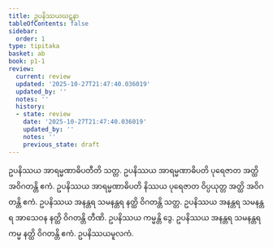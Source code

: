 ```yaml
---
title: ဥပနိဿယဃဋနာ
tableOfContents: false
sidebar:
  order: 1
type: tipitaka
basket: ab
book: p1-1
review:
  current: review
  updated: '2025-10-27T21:47:40.036019'
  updated_by: ''
  notes: ''
  history:
  - state: review
    date: '2025-10-27T21:47:40.036019'
    updated_by: ''
    notes: ''
    previous_state: draft
---
```



<ReviewStatus review={frontmatter.review} showDetails={true} />

<HypothesisAnnotation frontmatter={frontmatter} />

<DynamicBreadcrumb />

<Division number="330" book="p1-1" e="ch" v="36" p="106">

<Paragraph number="1052" book="p1-1">
ဥပနိဿယ အာရမ္မဏာဓိပတီတိ သတ္တ. ဥပနိဿယ အာရမ္မဏာဓိပတိ ပုရေဇာတ အတ္ထိ အဝိဂတန္တိ ဧကံ. ဥပနိဿယ အာရမ္မဏာဓိပတိ နိဿယ ပုရေဇာတ ဝိပ္ပယုတ္တ အတ္ထိ အဝိဂတန္တိ ဧကံ. ဥပနိဿယ အနန္တရ သမနန္တရ နတ္ထိ ဝိဂတန္တိ သတ္တ. ဥပနိဿယ အနန္တရ သမနန္တရ အာသေဝန နတ္ထိ ဝိဂတန္တိ တီဏိ. ဥပနိဿယ ကမ္မန္တိ ဒွေ. ဥပနိဿယ အနန္တရ သမနန္တရ ကမ္မ နတ္ထိ ဝိဂတန္တိ ဧကံ.

</Paragraph>
</Division>

<Paragraph number="1053" type="center" book="p1-1">
ဥပနိဿယမူလကံ.
</Paragraph>
